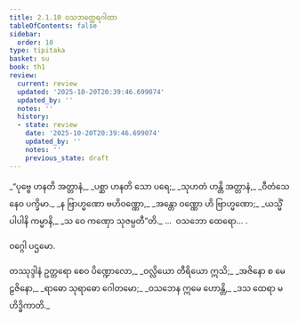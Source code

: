 ```yaml
---
title: 2.1.10 ဝသဘတ္ထေရဂါထာ
tableOfContents: false
sidebar:
  order: 10
type: tipitaka
basket: su
book: th1
review:
  current: review
  updated: '2025-10-20T20:39:46.699074'
  updated_by: ''
  notes: ''
  history:
  - state: review
    date: '2025-10-20T20:39:46.699074'
    updated_by: ''
    notes: ''
    previous_state: draft
---
```



<DynamicBreadcrumb />


<ReviewStatus review={frontmatter.review} showDetails={true} />

<HypothesisAnnotation frontmatter={frontmatter} />

<Division number="139" book="th1" e="ch" v="19" p="249">

<Paragraph number="301" type="verses" book="th1">
_“ပုဗ္ဗေ ဟနတိ အတ္တာနံ,_  
_ပစ္ဆာ ဟနတိ သော ပရေ;_  
_သုဟတံ ဟန္တိ အတ္တာနံ,_  
_ဝီတံသေနေဝ ပက္ခိမာ._  

</Paragraph>

</Division>
<Division number="140" book="th1" e="ch" v="19" p="249">

<Paragraph number="302" type="verses" book="th1">
_န ဗြာဟ္မဏော ဗဟိဝဏ္ဏော,_  
_အန္တော ဝဏ္ဏော ဟိ ဗြာဟ္မဏော;_  
_ယသ္မိံ ပါပါနိ ကမ္မာနိ,_  
_သ ဝေ ကဏှော သုဇမ္ပတီ”တိ._  


</Paragraph>
</Division>

<Paragraph number="303" type="center" book="th1">
…  ဝသဘော ထေရော… .

  
ဝဂ္ဂေါ ပဌမော.



</Paragraph>

<Paragraph number="304" type="center" book="th1">
တဿုဒ္ဒါနံ


</Paragraph>

<Paragraph number="305" type="verses" book="th1">
ဥတ္တရော စေဝ ပိဏ္ဍောလော,_  
_ဝလ္လိယော တီရိယော ဣသိ;_  
_အဇိနော စ မေဠဇိနော,_  
_ရာဓော သုရာဓော ဂေါတမော;_  
_ဝသဘေန ဣမေ ဟောန္တိ,_  
_ဒသ ထေရာ မဟိဒ္ဓိကာတိ._
</Paragraph>